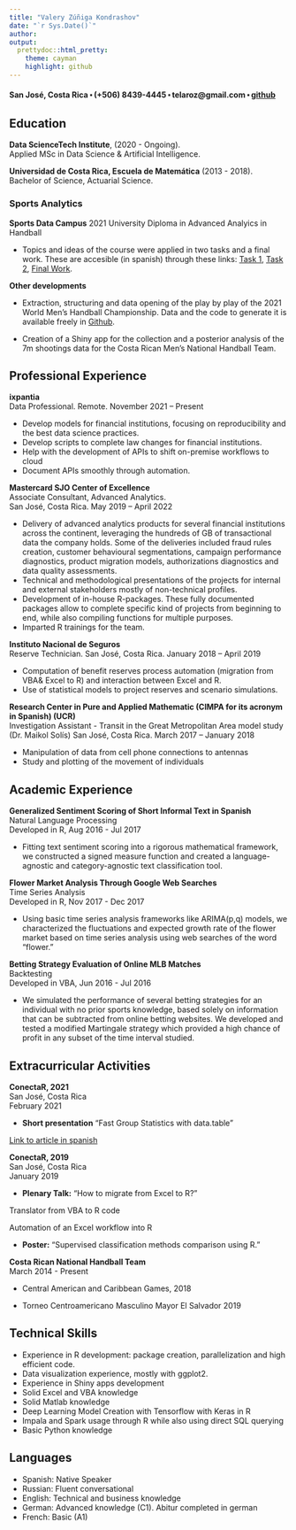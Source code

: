 ```yaml
---
title: "Valery Zúñiga Kondrashov"
date: "`r Sys.Date()`"
author: 
output:
  prettydoc::html_pretty:
    theme: cayman
    highlight: github
---
```


#### San José, Costa Rica ⬝ (+506) 8439-4445 ⬝ telaroz@gmail.com ⬝  [github](https://github.com/telaroz/) 

## Education

**Data ScienceTech Institute**, (2020 - Ongoing).  
Applied MSc in Data Science & Artificial Intelligence.

**Universidad de Costa Rica, Escuela de Matemática** (2013 - 2018).  
Bachelor of Science, Actuarial Science.

### Sports Analytics

**Sports Data Campus** 2021
University Diploma in Advanced Analyics in Handball

* Topics and ideas of the course were applied in two tasks and a final work. These are accesible (in spanish) through these links: 
[Task 1](https://telaroz.github.io/colaborativa1/), [Task 2](https://telaroz.github.io/colaborativa2/), [Final Work](https://telaroz.github.io/tarea_final/).


**Other developments**

* Extraction, structuring and data opening of the play by play of the 2021 World Men's Handball Championship. Data and the code to generate it is available freely in [Github](https://github.com/telaroz/egipto21).

* Creation of a Shiny app for the collection and a posterior analysis of the 7m shootings data for the Costa Rican Men's National Handball Team.


## Professional Experience

**ixpantia**  
Data Professional.
Remote. November 2021 -- Present

* Develop models for financial institutions, focusing on reproducibility and the
best data science practices. 
* Develop scripts to complete law changes for financial institutions.
* Help with the development of APIs to shift on-premise workflows to cloud 
* Document APIs smoothly through automation. 

**Mastercard SJO Center of Excellence**  
Associate Consultant, Advanced Analytics.  
San José, Costa Rica. May 2019 -- April 2022

*	Delivery of advanced analytics products for several financial institutions across the continent, leveraging the hundreds of GB of transactional data the company holds. Some of the deliveries included fraud rules creation, customer behavioural segmentations, campaign performance diagnostics, product migration models, authorizations diagnostics and data quality assessments.
* Technical and methodological presentations of the projects for internal and external stakeholders mostly of non-technical profiles. 
* Development of in-house R-packages. These fully documented packages allow to complete specific kind of projects from beginning to end, while also compiling functions for multiple purposes. 
* Imparted R trainings for the team.


**Instituto Nacional de Seguros**  
Reserve Technician.
San José, Costa Rica. January 2018 – April 2019

* Computation of benefit reserves process automation (migration from VBA& Excel to R) and interaction between Excel and R.
*	Use of statistical models to project reserves and scenario simulations.

**Research Center in Pure and Applied Mathematic (CIMPA for its acronym in Spanish) (UCR)**  
Investigation Assistant - Transit in the Great Metropolitan Area model study (Dr. Maikol Solís)
San José, Costa Rica. March 2017 – January 2018

* Manipulation of data from cell phone connections to antennas
* Study and plotting of the movement of individuals

## Academic Experience

**Generalized Sentiment Scoring of Short Informal Text in Spanish**  
Natural Language Processing  
Developed in R, Aug 2016 - Jul 2017

- Fitting text sentiment scoring into a rigorous mathematical framework, we constructed a signed measure function and created a language-agnostic and category-agnostic text classification tool. 

**Flower Market Analysis Through Google Web Searches**  
Time Series Analysis  
Developed in R, Nov 2017 - Dec 2017

- Using basic time series analysis frameworks like ARIMA(p,q) models, we characterized the fluctuations and expected growth rate of the flower market based on time series analysis using web searches of the word “flower.”

**Betting Strategy Evaluation of Online MLB Matches**  
Backtesting  
Developed in VBA, Jun 2016 - Jul 2016

- We simulated the performance of several betting strategies for an individual with no prior sports knowledge, based solely on information that can be subtracted from online betting websites. We developed and tested a modified Martingale strategy which provided a high chance of profit in any subset of the time interval studied. 


## Extracurricular Activities

**ConectaR, 2021**  
San José, Costa Rica  
February 2021 

* **Short presentation** "Fast Group Statistics with data.table"

[Link to article in spanish](https://telaroz.github.io/conectaR2021/)


**ConectaR, 2019**  
San José, Costa Rica  
January 2019 

* **Plenary Talk:** "How to migrate from Excel to R?"

 Translator from VBA to R code
 
 Automation of an Excel workflow into R
  
* **Poster:** "Supervised classification methods comparison using R."

**Costa Rican National Handball Team**  
March 2014 - Present

- Central American and Caribbean Games, 2018

- Torneo Centroamericano Masculino Mayor El Salvador 2019 


## Technical Skills

  - Experience in R development: package creation, parallelization and high efficient code. 
  - Data visualization experience, mostly with ggplot2. 
  - Experience in Shiny apps development
  - Solid Excel and VBA knowledge
  - Solid Matlab knowledge
  - Deep Learning Model Creation with Tensorflow with Keras in R
  - Impala and Spark usage through R while also using direct SQL querying
  - Basic Python knowledge

## Languages

- Spanish: Native Speaker
- Russian: Fluent conversational
- English: Technical and business knowledge
- German: Advanced knowledge (C1). Abitur completed in german
- French: Basic (A1)
